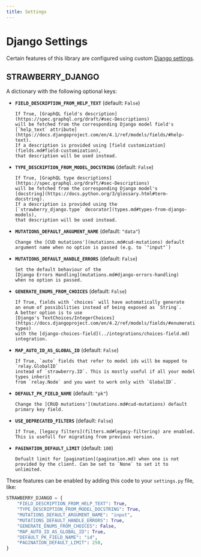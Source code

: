 ```yaml
---
title: Settings
---
```


# Django Settings

Certain features of this library are configured using custom
[Django settings](https://docs.djangoproject.com/en/4.2/topics/settings/).

## STRAWBERRY_DJANGO

A dictionary with the following optional keys:

- **`FIELD_DESCRIPTION_FROM_HELP_TEXT`** (default: `False`)

  ```
  If True, [GraphQL field's description](https://spec.graphql.org/draft/#sec-Descriptions)
  will be fetched from the corresponding Django model field's
  [`help_text` attribute](https://docs.djangoproject.com/en/4.1/ref/models/fields/#help-text).
  If a description is provided using [field customization](fields.md#field-customization),
  that description will be used instead.
  ```

- **`TYPE_DESCRIPTION_FROM_MODEL_DOCSTRING`** (default: `False`)

  ```
  If True, [GraphQL type descriptions](https://spec.graphql.org/draft/#sec-Descriptions)
  will be fetched from the corresponding Django model's
  [docstring](https://docs.python.org/3/glossary.html#term-docstring).
  If a description is provided using the
  [`strawberry_django.type` decorator](types.md#types-from-django-models),
  that description will be used instead.
  ```

- **`MUTATIONS_DEFAULT_ARGUMENT_NAME`** (default: `"data"`)

  ```
  Change the [CUD mutations'](mutations.md#cud-mutations) default
  argument name when no option is passed (e.g. to `"input"`)
  ```

- **`MUTATIONS_DEFAULT_HANDLE_ERRORS`** (default: `False`)

  ```
  Set the default behaviour of the
  [Django Errors Handling](mutations.md#django-errors-handling)
  when no option is passed.
  ```

- **`GENERATE_ENUMS_FROM_CHOICES`** (default: `False`)

  ```
  If True, fields with `choices` will have automatically generate
  an enum of possibilities instead of being exposed as `String`.
  A better option is to use
  [Django's TextChoices/IntegerChoices](https://docs.djangoproject.com/en/4.2/ref/models/fields/#enumeration-types)
  with the [django-choices-field](../integrations/choices-field.md) integration.
  ```

- **`MAP_AUTO_ID_AS_GLOBAL_ID`** (default: `False`)

  ```
  If True, `auto` fields that refer to model ids will be mapped to `relay.GlobalID`
  instead of `strawberry.ID`. This is mostly useful if all your model types inherit
  from `relay.Node` and you want to work only with `GlobalID`.
  ```

- **`DEFAULT_PK_FIELD_NAME`** (default: `"pk"`)

  ```
  Change the [CRUD mutations'](mutations.md#cud-mutations) default
  primary key field.
  ```

- **`USE_DEPRECATED_FILTERS`** (default: `False`)

  ```
  If True, [legacy filters](filters.md#legacy-filtering) are enabled. This is usefull for migrating from previous version.
  ```

- **`PAGINATION_DEFAULT_LIMIT`** (default: `100`)

  ```
  Defualt limit for [pagination](pagination.md) when one is not provided by the client. Can be set to `None` to set it to unlimited.
  ```

These features can be enabled by adding this code to your `settings.py` file, like:

```python title="settings.py"
STRAWBERRY_DJANGO = {
    "FIELD_DESCRIPTION_FROM_HELP_TEXT": True,
    "TYPE_DESCRIPTION_FROM_MODEL_DOCSTRING": True,
    "MUTATIONS_DEFAULT_ARGUMENT_NAME": "input",
    "MUTATIONS_DEFAULT_HANDLE_ERRORS": True,
    "GENERATE_ENUMS_FROM_CHOICES": False,
    "MAP_AUTO_ID_AS_GLOBAL_ID": True,
    "DEFAULT_PK_FIELD_NAME": "id",
    "PAGINATION_DEFAULT_LIMIT": 250,
}
```
